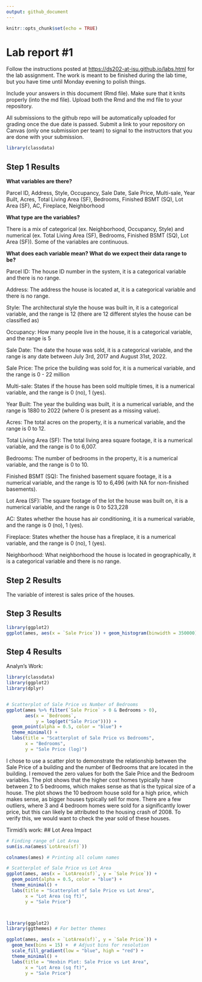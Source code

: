 ```yaml
---
output: github_document
---
```


<!-- README.md is generated from README.Rmd. Please edit the README.Rmd file -->

```r
knitr::opts_chunk$set(echo = TRUE)
```

# Lab report #1

Follow the instructions posted at <https://ds202-at-isu.github.io/labs.html> for the lab assignment. The work is meant to be finished during the lab time, but you have time until Monday evening to polish things.

Include your answers in this document (Rmd file). Make sure that it knits properly (into the md file). Upload both the Rmd and the md file to your repository.

All submissions to the github repo will be automatically uploaded for grading once the due date is passed. Submit a link to your repository on Canvas (only one submission per team) to signal to the instructors that you are done with your submission.

```r
library(classdata)

```

## Step 1 Results

**What variables are there?**

Parcel ID, Address, Style, Occupancy, Sale Date, Sale Price, Multi-sale, Year Built, Acres, Total Living Area (SF), Bedrooms, Finished BSMT (SQ), Lot Area (SF), AC, Fireplace, Neighborhood

**What type are the variables?**

There is a mix of categorical (ex. Neighborhood, Occupancy, Style) and numerical (ex. Total Living Area (SF), Bedrooms, Finished BSMT (SQ), Lot Area (SF)). Some of the variables are continuous.

**What does each variable mean? What do we expect their data range to be?**

Parcel ID: The house ID number in the system, it is a categorical variable and there is no range.

Address: The address the house is located at, it is a categorical variable and there is no range.

Style: The architectural style the house was built in, it is a categorical variable, and the range is 12 (there are 12 different styles the house can be classified as)

Occupancy: How many people live in the house, it is a categorical variable, and the range is 5

Sale Date: The date the house was sold, it is a categorical variable, and the range is any date between July 3rd, 2017 and August 31st, 2022.

Sale Price: The price the building was sold for, it is a numerical variable, and the range is 0 - 22 million

Multi-sale: States if the house has been sold multiple times, it is a numerical variable, and the range is 0 (no), 1 (yes).

Year Built: The year the building was built, it is a numerical variable, and the range is 1880 to 2022 (where 0 is present as a missing value).

Acres: The total acres on the property, it is a numerical variable, and the range is 0 to 12.

Total Living Area (SF): The total living area square footage, it is a numerical variable, and the range is 0 to 6,007.

Bedrooms: The number of bedrooms in the property, it is a numerical variable, and the range is 0 to 10.

Finished BSMT (SQ): The finished basement square footage, it is a numerical variable, and the range is 10 to 6,496 (with NA for non-finished basements).

Lot Area (SF): The square footage of the lot the house was built on, it is a numerical variable, and the range is 0 to 523,228

AC: States whether the house has air conditioning, it is a numerical variable, and the range is 0 (no), 1 (yes).

Fireplace: States whether the house has a fireplace, it is a numerical variable, and the range is 0 (no), 1 (yes).

Neighborhood: What neighborhood the house is located in geographically, it is a categorical variable and there is no range.

## Step 2 Results
The variable of interest is sales price of the houses.

## Step 3 Results
```r
library(ggplot2)
ggplot(ames, aes(x = `Sale Price`)) + geom_histogram(binwidth = 350000)
```

## Step 4 Results

Analyn's Work:

```r
library(classdata)
library(ggplot2)
library(dplyr)


# Scatterplot of Sale Price vs Number of Bedrooms
ggplot(ames %>% filter(`Sale Price` > 0 & Bedrooms > 0), 
       aes(x = `Bedrooms`, 
           y = log(get("Sale Price")))) +
  geom_point(alpha = 0.5, color = "blue") +
  theme_minimal() +
  labs(title = "Scatterplot of Sale Price vs Bedrooms",
       x = "Bedrooms",
       y = "Sale Price (log)")

```
I chose to use a scatter plot to demonstrate the relationship between the Sale Price of a building and the number of Bedrooms that are located in the building. I removed the zero values for both the Sale Price and the Bedroom variables. The plot shows that the higher cost homes typically have between 2 to 5 bedrooms, which makes sense as that is the typical size of a house. The plot shows the 10 bedroom house sold for a high price, which makes sense, as bigger houses typically sell for more. There are a few outliers, where 3 and 4 bedroom homes were sold for a significantly lower price, but this can likely be attributed to the housing crash of 2008. To verify this, we would want to check the year sold of these houses.

Tirmidi's work:
## Lot Area Impact
```r
# Finding range of Lot Area
sum(is.na(ames$`LotArea(sf)`))

colnames(ames) # Printing all column names

# Scatterplot of Sale Price vs Lot Area
ggplot(ames, aes(x = `LotArea(sf)`, y = `Sale Price`)) +
  geom_point(alpha = 0.5, color = "blue") +
  theme_minimal() +
  labs(title = "Scatterplot of Sale Price vs Lot Area",
       x = "Lot Area (sq ft)",
       y = "Sale Price")



library(ggplot2)
library(ggthemes) # For better themes

ggplot(ames, aes(x = `LotArea(sf)`, y = `Sale Price`)) +
  geom_hex(bins = 15) +  # Adjust bins for resolution
  scale_fill_gradient(low = "blue", high = "red") +
  theme_minimal() +
  labs(title = "Hexbin Plot: Sale Price vs Lot Area",
       x = "Lot Area (sq ft)",
       y = "Sale Price")
```

